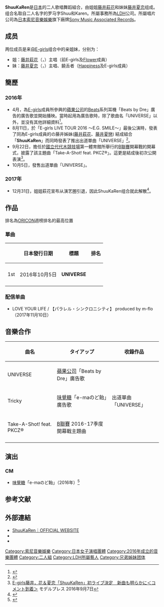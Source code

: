 {{藝人
| 姓名 = ShuuKaRen
| 類型 = 組合
| 圖片 = 
| 圖片尺寸 = 
| 圖片簡介 = 
| 原名 = 
| 外文名 = 
| 外文 = 
| 羅馬拼音 = 
| 英文名 = 
| 國籍 = [[日本|日本]]
| 出身地 = {{JPN}}
| 語言 = [[日語|日語]]
| 音樂類型 = [[J-Pop|J-Pop]]
| 演奏樂器 = 
| 出道作 = 「UNIVERSE」
| 出道日期 = 2016年10月5日
| 活躍年代 = 2016年－2017年
| 唱片公司 = [[Sony_Music_Associated_Records|Sony Music Associated Records]]
| 經紀公司 = [[LDH_(藝能事務所)|LDH]]
| 網站 = [http://www.shuukaren-ldh.com www.shuukaren-ldh.com]
| 現任成員 = [[藤井萩花|藤井萩花]]<br />[[藤井夏戀|藤井夏戀]]
}}

'''ShuuKaRen'''是[[日本|日本]]的二人歌唱舞蹈組合，由姐姐[[藤井萩花|藤井萩花]]和妹妹[[藤井夏恋|藤井夏恋]]组成。组合名取自二人名字的罗马字Shuu和Karen。所屬事務所為[[LDH_(藝能事務所)|LDH]]公司。所屬唱片公司為[[日本索尼音樂娛樂|日本索尼音樂娛樂]]旗下廠牌[[Sony_Music_Associated_Records|Sony Music Associated Records]]。

== 成员 ==
两位成员是来自[[E-girls|E-girls]]组合中的亲姐妹，分别为：

*姐：[[藤井萩花|藤井萩花]]（{{Jpn|j=藤井 萩花|rm=Fujī Shūka|kn=ふじい しゅうか}}，{{birth date and age|1994|10|14}}）主唱（前E-girls及[[Flower_(組合)|Flower]]成員）
* 妹：[[藤井夏恋|藤井夏恋]]（{{Jpn|j=藤井 夏恋|rm=Fujī Karen|kn=ふじい かれん}}，{{birth date and age|1996|07|16}}）主唱、饒舌者（[[Happiness_(組合)|Happiness]]及E-girls成員）

== 簡歷 ==

=== 2016年 ===

* 4月，為[[E-girls|E-girls]]成員所參興的[[蘋果公司|蘋果公司]]的[[Beats|Beats]]系列耳機「Beats by Dre」廣告的廣告歌並開始播映。當時起用為廣告歌時，除了歌曲名「UNIVERSE」以外，並没有其他詳細資料<ref>{{Cite web|title=E-girls藤井姉妹 ユニット結成『ShuuKaRen』 “真逆な”2人が10・5CDデビュー|date=2016-08-11|author=|publisher=ORICON STYLE|url=http://www.oricon.co.jp/news/2076636/full/|accessdate=2016-08-13|archive-date=2016-08-12|archive-url=https://web.archive.org/web/20160812173733/http://www.oricon.co.jp/news/2076636/full/|dead-url=no}}</ref>。
* 8月11日，於「E-girls LIVE TOUR 2016 〜E.G. SMILE〜」最後公演時，發表了同為E-girls成員的の藤井姊妹([[藤井萩花|藤井萩花]]、[[藤井夏戀|藤井夏戀]]) 結成組合「'''ShuuKaRen'''」而同時發表了推出出道單曲「UNIVERSE」<ref>{{cite news|url=http://e-girls-ldh.jp/news/detail.php?id=1039221|title=E-girlsメンバー藤井萩花・夏恋による姉妹ユニット『ShuuKaRen』始動！ 10月５日にファーストシングル「UNIVERSE」リリース決定！|newspaper=E-girls（イー・ガールズ）OFFICIAL WEBSITE|date=2016-08-11|accessdate=2016-09-02|archive-date=2016-08-20|archive-url=https://web.archive.org/web/20160820090603/http://e-girls-ldh.jp/news/detail.php?id=1039221|dead-url=no}}</ref>。
* 9月22日，擔任於[[國立代代木競技場|國立代代木競技場]]第一體育館所舉行的[[B聯賽|B聯賽]]開幕戰的開幕式，披露了該主題曲「Take-A-Shot! feat. PKCZ®」。這更是結成後初次公開表演<ref>[http://mdpr.jp/music/detail/1612669 E-girls藤井，花＆夏恋「ShuuKaRen」初ライブ決定　新曲も明らかに＜コメント到着＞] {{Wayback|url=http://mdpr.jp/music/detail/1612669 |date=20161110105938 }}モデルプレス 2016年9月7日</ref>。
* 10月5日，發售出道單曲「UNIVERSE」。

=== 2017年 ===

* 12月31日，姐姐萩花宣布从演艺圈引退，因此ShuuKaRen组合就此解散<ref>{{Cite news|url=http://www.oricon.co.jp/news/2103477/full/|title=Flower藤井萩花、芸能界引退を発表　ShuuKaRenも活動終了|author=|date=|work=|newspaper=ORICON NEWS|accessdate=2018-10-20|language=ja|archive-date=2018-07-01|archive-url=https://web.archive.org/web/20180701083546/https://www.oricon.co.jp/news/2103477/full/|dead-url=no}}</ref>。

== 作品 ==
排名為[[ORICON|ORICON]]週榜排名的最高位置

=== 單曲 ===
{| class="wikitable" style="font-size:small"
|-
!
! 日本發行日期
! 標題
! 排名
|-
|-
! 1st
| 2016年10月5日
|'''UNIVERSE'''
| {{center|4位}}
|-
|}

=== 配信单曲 ===

* LOVE YOUR LIFE / 【パラレル・シンクロニシティ】 produced by m-flo（2017年11月10日）

== 音樂合作 ==
{| class="wikitable" style="font-size:small"
|-
! 曲名
! タイアップ
! 收錄作品
|-
| UNIVERSE
| [[蘋果公司|蘋果公司]]「Beats by Dre」廣告歌
| rowspan="3"|出道單曲「UNIVERSE」
|-
| Tricky
| [[味覺糖|味覺糖]]「e-maのど飴」廣告歌
|-
| Take-A-Shot! feat. PKCZ®
| [[B聯賽|B聯賽]] 2016-17季度 開幕戰主題曲
|-
|}

== 演出 ==
<!--只記載作為本組合成員時的演出的資料。而作為「E-girls」「Flower」「Happiness」及個人演出時的内容，請參照該條目。-->
=== CM ===
* [[味覺糖|味覺糖]]「e-maのど飴」（2016年）<ref>{{cite news|url=http://www.oricon.co.jp/news/2078710/full/|title=E-girls藤井姉妹「ShuuKaRen」で初CM 踊りながら髪型&衣装が変化|newspaper=ORICON STYLE|date=2016-09-20|accessdate=2016-09-20|archive-date=2016-11-09|archive-url=https://web.archive.org/web/20161109222858/http://www.oricon.co.jp/news/2078710/full/|dead-url=no}}</ref>

== 参考文献 ==
{{Reflist}}

== 外部連結 ==
* [http://www.shuukaren-ldh.com/ ShuuKaRen｜OFFICIAL WEBSITE]{{Wayback|url=http://www.shuukaren-ldh.com/ |date=20161110043238 }}
* {{Instagram|shuukaren|ShuuKaRen}}
* {{Twitter|shuukaren__ldh|ShuuKaRen}}

{{LDH}}
{{DEFAULTSORT:shuukaren}}
[[Category:索尼音樂娛樂|Category:索尼音樂娛樂]]
[[Category:日本女子演唱團體|Category:日本女子演唱團體]]
[[Category:2016年成立的音樂團體|Category:2016年成立的音樂團體]]
[[Category:二人組|Category:二人組]]
[[Category:LDH所屬藝人|Category:LDH所屬藝人]]
[[Category:兄弟姊妹团体|Category:兄弟姊妹团体]]